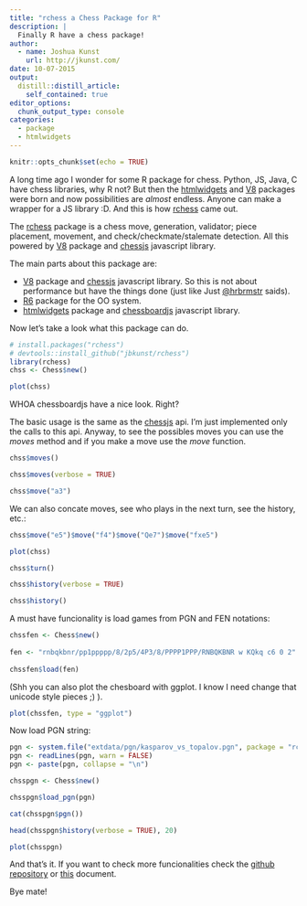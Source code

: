 ```yaml
---
title: "rchess a Chess Package for R"
description: |
  Finally R have a chess package!
author:
  - name: Joshua Kunst
    url: http://jkunst.com/
date: 10-07-2015
output:
  distill::distill_article:
    self_contained: true
editor_options: 
  chunk_output_type: console
categories: 
  - package
  - htmlwidgets
---
```


```r
knitr::opts_chunk$set(echo = TRUE)
```

A long time ago I wonder for some R package for chess. Python, JS, Java, C have 
chess libraries, why R not? But then the [htmlwidgets](https://github.com/ramnathv/htmlwidgets) 
and [V8](https://github.com/jeroenooms/v8) packages were born and now possibilities 
are *almost* endless. Anyone can make a wrapper for a JS library :D. And this is
how [rchess](https://github.com/jbkunst/rchess) came out.

The [rchess](https://github.com/jbkunst/rchess) package is a chess move, 
generation, validator; piece placement, movement, and check/checkmate/stalemate
detection. All this powered by [V8](https://github.com/jeroenooms/v8) package 
and [chessjs](https://github.com/jhlywa/chess.js) javascript library.

The main parts about this package are:

- [V8](https://github.com/jeroenooms/v8) package and [chessjs](https://github.com/jhlywa/chess.js) javascript library. So this
is not about performance but have the things done (just like Just [@hrbrmstr](http://datadrivensecurity.info/blog/posts/2015/Oct/getting-into-the-zones-with-r-jsonlite/)
saids).
- [R6](https://github.com/wch/R6/) package for the OO system.
- [htmlwidgets](https://github.com/ramnathv/htmlwidgets) package and [chessboardjs](http://chessboardjs.com/) javascript library.

Now let's take a look what this package can do.

```r
# install.packages("rchess")
# devtools::install_github("jbkunst/rchess")
library(rchess)
chss <- Chess$new()

plot(chss)
```

WHOA chessboardjs have a nice look. Right?

The basic usage is the same as the [chessjs](https://github.com/jhlywa/chess.js) api. I'm just implemented only the calls to
this api. Anyway, to see the possibles moves you can use the *moves* method and if you make a move use the *move*
function.

```r
chss$moves()

chss$moves(verbose = TRUE)

chss$move("a3")
```

We can also concate  moves, see who plays in the next turn, see the history, etc.:

```r
chss$move("e5")$move("f4")$move("Qe7")$move("fxe5")

plot(chss)
```


```r
chss$turn()

chss$history(verbose = TRUE)

chss$history()
```

A must have funcionality is load games from PGN and FEN notations:

```r
chssfen <- Chess$new()
 
fen <- "rnbqkbnr/pp1ppppp/8/2p5/4P3/8/PPPP1PPP/RNBQKBNR w KQkq c6 0 2"
 
chssfen$load(fen)
```

(Shh you can also plot the chesboard with ggplot. I know I need change that unicode style pieces ;) ). 

```r
plot(chssfen, type = "ggplot")
```

Now load PGN string:

```r
pgn <- system.file("extdata/pgn/kasparov_vs_topalov.pgn", package = "rchess")
pgn <- readLines(pgn, warn = FALSE)
pgn <- paste(pgn, collapse = "\n")

chsspgn <- Chess$new()

chsspgn$load_pgn(pgn)

cat(chsspgn$pgn())

head(chsspgn$history(verbose = TRUE), 20)

plot(chsspgn)
```

And that's it. If you want to check more funcionalities check the
[github repository](https://github.com/jbkunst/rchess) or 
[this](http://rpubs.com/jbkunst/rchess2) document.

Bye mate!
